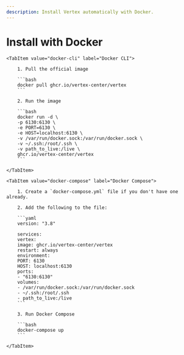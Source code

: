 ```yaml
---
description: Install Vertex automatically with Docker.
---
```



# Install with Docker

<Tabs groupId="docker-methods">

    <TabItem value="docker-cli" label="Docker CLI">

        1. Pull the official image

        ```bash
        docker pull ghcr.io/vertex-center/vertex
        ```

        2. Run the image

        ```bash
        docker run -d \
        -p 6130:6130 \
        -e PORT=6130 \
        -e HOST=localhost:6130 \
        -v /var/run/docker.sock:/var/run/docker.sock \
        -v ~/.ssh:/root/.ssh \
        -v path_to_live:/live \
        ghcr.io/vertex-center/vertex
        ```

    </TabItem>

    <TabItem value="docker-compose" label="Docker Compose">

        1. Create a `docker-compose.yml` file if you don't have one already.

        2. Add the following to the file:

        ```yaml
        version: "3.8"

        services:
        vertex:
        image: ghcr.io/vertex-center/vertex
        restart: always
        environment:
        PORT: 6130
        HOST: localhost:6130
        ports:
        - "6130:6130"
        volumes:
        - /var/run/docker.sock:/var/run/docker.sock
        - ~/.ssh:/root/.ssh
        - path_to_live:/live
        ```

        3. Run Docker Compose

        ```bash
        docker-compose up
        ```

    </TabItem>

</Tabs>
